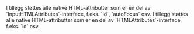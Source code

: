 
<Meta title="Design system/Checkbox/Docs" component={Checkbox} />

<ArgsTable story={PRIMARY_STORY} />
I tillegg støttes alle native HTML-attributter som er en del av `InputHTMLAttributes<HTMLInputElement>`-interface, f.eks. `id`, `autoFocus` osv.

<ArgsTable of={CheckboxGroup} />
I tillegg støttes alle native HTML-attributter som er en del av `HTMLAttributes<HTMLDivElement>`-interface, f.eks. `id` osv.
